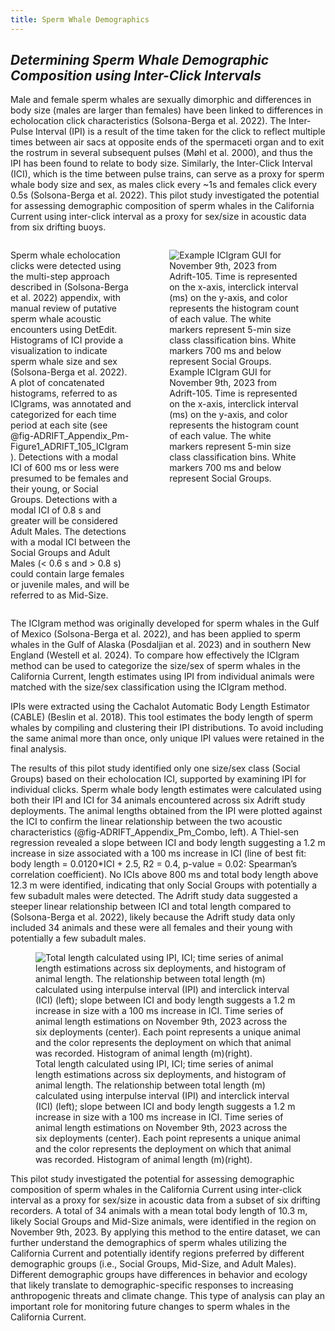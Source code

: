 ```yaml
---
title: Sperm Whale Demographics 
---
```

## *Determining Sperm Whale Demographic Composition using Inter-Click Intervals*
Male and female sperm whales are sexually dimorphic and differences in body size (males are larger than females) have been linked to differences in echolocation click characteristics (Solsona-Berga et al. 2022). The Inter-Pulse Interval (IPI) is a result of the time taken for the click to reflect multiple times between air sacs at opposite ends of the spermaceti organ and to exit the rostrum in several subsequent pulses (Møhl et al. 2000), and thus the IPI has been found to relate to body size. Similarly, the Inter-Click Interval (ICI), which is the time between pulse trains, can serve as a proxy for sperm whale body size and sex, as males click every \~1s and females click every 0.5s (Solsona-Berga et al. 2022). This pilot study investigated the potential for assessing demographic composition of sperm whales in the California Current using inter-click interval as a proxy for sex/size in acoustic data from six drifting buoys.

::: columns 

::: {.column width="40%"}

Sperm whale echolocation clicks were detected using the multi-step approach described in (Solsona-Berga et al. 2022) appendix, with manual review of putative sperm whale acoustic encounters using DetEdit. Histograms of ICI provide a visualization to indicate sperm whale size and sex (Solsona-Berga et al. 2022). A plot of concatenated histograms, referred to as ICIgrams, was annotated and categorized for each time period at each site (see @fig-ADRIFT_Appendix_Pm-Figure1_ADRIFT_105_ICIgram). Detections with a modal ICI of 600 ms or less were presumed to be females and their young, or Social Groups. Detections with a modal ICI of 0.8 s and greater will be considered Adult Males. The detections with a modal ICI between the Social Groups and Adult Males (\< 0.6 s and \> 0.8 s) could contain large females or juvenile males, and will be referred to as Mid-Size.


:::

::: {.column width="60%"}

![Example ICIgram GUI for November 9th, 2023 from Adrift-105. Time is represented on the x-axis, interclick interval (ms) on the y-axis, and color represents the histogram count of each value. The white markers represent 5-min size class classification bins. White markers 700 ms and below represent Social Groups.](images/ADRIFT_Appendix_Pm-Figure1_ADRIFT_105_ICIgram.png){#fig-ADRIFT_Appendix_Pm-Figure1_ADRIFT_105_ICIgram fig-alt="ICIgram from sample dataset with ICI on y axis (ms) and time on x axis (minutes), with histogram counts in color, ranging from dark blue (0-5) to bright yellow (40-50). White markers represent 5 min size class bins. All white markers are at or below 700 ICI, and high histogram counts (identified by yellow and orange colors) are below 700 ICI, suggesting these sperm whale clicks represent social groups."}

:::

:::


The ICIgram method was originally developed for sperm whales in the Gulf of Mexico (Solsona-Berga et al. 2022), and has been applied to sperm whales in the Gulf of Alaska (Posdaljian et al. 2023) and in southern New England (Westell et al. 2024). To compare how effectively the ICIgram method can be used to categorize the size/sex of sperm whales in the California Current, length estimates using IPI from individual animals were matched with the size/sex classification using the ICIgram method.

IPIs were extracted using the Cachalot Automatic Body Length Estimator (CABLE) (Beslin et al. 2018). This tool estimates the body length of sperm whales by compiling and clustering their IPI distributions. To avoid including the same animal more than once, only unique IPI values were retained in the final analysis.

The results of this pilot study identified only one size/sex class (Social Groups) based on their echolocation ICI, supported by examining IPI for individual clicks. Sperm whale body length estimates were calculated using both their IPI and ICI for 34 animals encountered across six Adrift study deployments. The animal lengths obtained from the IPI were plotted against the ICI to confirm the linear relationship between the two acoustic characteristics (@fig-ADRIFT_Appendix_Pm_Combo, left). A Thiel-sen regression revealed a slope between ICI and body length suggesting a 1.2 m increase in size associated with a 100 ms increase in ICI (line of best fit: body length = 0.0120\*ICI + 2.5, R2 = 0.4, p-value = 0.02: Spearman's correlation coefficient). No ICIs above 800 ms and total body length above 12.3 m were identified, indicating that only Social Groups with potentially a few subadult males were detected. The Adrift study data suggested a steeper linear relationship between ICI and total length compared to (Solsona-Berga et al. 2022), likely because the Adrift study data only included 34 animals and these were all females and their young with potentially a few subadult males.



![Total length calculated using IPI, ICI; time series of animal length estimations across six deployments, and histogram of animal length. The relationship between total length (m) calculated using interpulse interval (IPI) and interclick interval (ICI) (left); slope between ICI and body length suggests a 1.2 m increase in size with a 100 ms increase in ICI. Time series of animal length estimations on November 9th, 2023 across the six deployments (center). Each point represents a unique animal and the color represents the deployment on which that animal was recorded. Histogram of animal length (m)(right).](images/ADRIFT_Appendix_Pm_Combo.png){#fig-ADRIFT_Appendix_Pm_Combo fig-alt="Three graphs representing sperm whale body size relationship with ICI results. On the left, the estimated total animal length in meters is on the y axis, and the ICI in ms is on the x axis. This scatterplot shows a positive linear relationship between ICI and body size, suggesting a 1.2 m increase in body size with a 100 ms increase in ICI. The center graph is a scatterplot time series with body length (m) on the y axis, and time on the x axis for the 22 hours of analyzed deployments. Each point represents a unique animal and the color represents the deployment on which the animal was recorded. All body lengths estimated ranged from 8 to 12.5 m. The final graph on the right provides a histogram of the number of sperm whale detections (y axis) for each estimated body length. The number of counts ranged from 6 to 8 animals."}

This pilot study investigated the potential for assessing demographic composition of sperm whales in the California Current using inter-click interval as a proxy for sex/size in acoustic data from a subset of six drifting recorders. A total of 34 animals with a mean total body length of 10.3 m, likely Social Groups and Mid-Size animals, were identified in the region on November 9th, 2023. By applying this method to the entire dataset, we can further understand the demographics of sperm whales utilizing the California Current and potentially identify regions preferred by different demographic groups (i.e., Social Groups, Mid-Size, and Adult Males). Different demographic groups have differences in behavior and ecology that likely translate to demographic-specific responses to increasing anthropogenic threats and climate change. This type of analysis can play an important role for monitoring future changes to sperm whales in the California Current.
